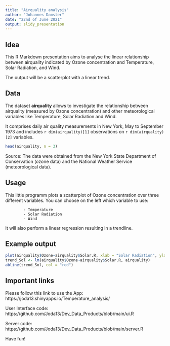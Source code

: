 ---
title: "Airquality analysis"
author: "Johannes Damster"
date: "22nd of June 2021"
output: slidy_presentation
---

## Idea

This R Markdown presentation aims to analyse the linear relationship between airquality indicated by Ozone concentration and Temperature, Solar Radiation, and Wind. 

The output will be a scatterplot with a linear trend.

## Data

The dataset **airquality** allows to investigate the relationship between airquality (measured by Ozone concentration) and other meteorological variables like Temperature, Solar Radiation and Wind.

It comprises daily air quality measurements in New York, May to September 1973 and includes `r dim(airquality)[1]` observations on `r dim(airquality)[2]` variables.

```{r echo = FALSE, comment= ""}
head(airquality, n = 3)
```

Source: The data were obtained from the New York State Department of Conservation (ozone data) and the National Weather Service (meteorological data).

## Usage

This little programm plots a scatterplot of Ozone concentration over three different variables.
You can choose on the left which variable to use:

			- Temperature
			- Solar Radiation
			- Wind

It will also perform a linear regression resulting in a trendline.

## Example output

```{r echo = FALSE}
plot(airquality$Ozone~airquality$Solar.R, xlab = "Solar Radiation", ylab = "Ozone")
trend_Sol <- lm(airquality$Ozone~airquality$Solar.R, airquality)
abline(trend_Sol, col = "red")
```

## Important links

Please follow this link to use the App:
https://joda13.shinyapps.io/Temperature_analysis/

User Interface code:
https://github.com/Joda13/Dev_Data_Products/blob/main/ui.R

Server code:
https://github.com/Joda13/Dev_Data_Products/blob/main/server.R


Have fun!
               
